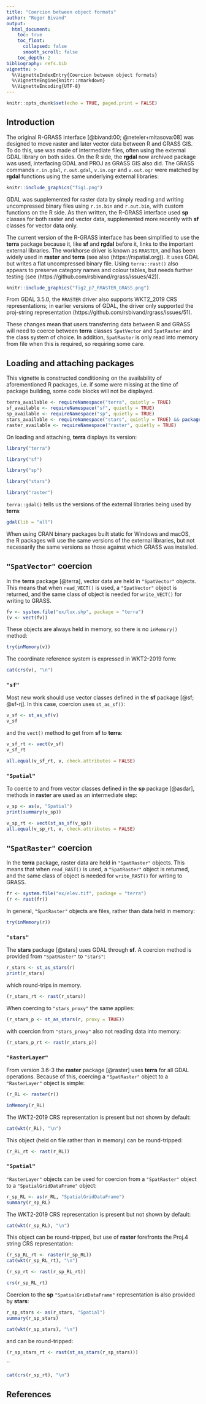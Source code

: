 ```yaml
---
title: "Coercion between object formats"
author: "Roger Bivand"
output:
  html_document:
    toc: true
    toc_float:
      collapsed: false
      smooth_scroll: false
    toc_depth: 2
bibliography: refs.bib
vignette: >
  %\VignetteIndexEntry{Coercion between object formats}
  %\VignetteEngine{knitr::rmarkdown}
  %\VignetteEncoding{UTF-8}
---
```


```r
knitr::opts_chunk$set(echo = TRUE, paged.print = FALSE)
```

## Introduction

The original R-GRASS interface [@bivand:00; @neteler+mitasova:08] was designed to move raster and later vector data between R and GRASS GIS. To do this, use was made of intermediate files, often using the external GDAL library on both sides. On the R side, the **rgdal** now archived package was used, interfacing GDAL and PROJ as GRASS GIS also did. The GRASS commands `r.in.gdal`, `r.out.gdal`, `v.in.ogr` and `v.out.ogr` were matched by **rgdal** functions using the same underlying external libraries:


```r
knitr::include_graphics("fig1.png")
```

GDAL was supplemented for raster data by simply reading and writing uncompressed binary files using `r.in.bin` and `r.out.bin`, with custom functions on the R side. As then written, the R-GRASS interface used **sp** classes for both raster and vector data, supplemented more recently with **sf** classes for vector data only.

The current version of the R-GRASS interface has been simplified to use the **terra** package because it, like **sf** and **rgdal** before it, links to the important external libraries. The workhorse driver is known as `RRASTER`, and has been widely used in **raster** and **terra** (see also (https://rspatial.org)). It uses GDAL but writes a flat uncompressed binary file. Using `terra::rast()` also appears to preserve category names and colour tables, but needs further testing (see (https://github.com/rsbivand/rgrass/issues/42)).

```r
knitr::include_graphics("fig2_p7_RRASTER_GRASS.png")
```

From GDAL 3.5.0, the `RRASTER` driver also supports WKT2_2019 CRS representations; in earlier versions of GDAL, the driver only supported the proj-string representation (https://github.com/rsbivand/rgrass/issues/51).

These changes mean that users transferring data between R and GRASS will need to coerce between **terra** classes `SpatVector` and `SpatRaster` and the class system of choice. In addition, `SpatRaster` is only read into memory from file when this is required, so requiring some care.

## Loading and attaching packages

This vignette is constructed conditioning on the availability of aforementioned R packages, i.e. if some were missing at the time of package building, some code blocks will not be displayed.


```r
terra_available <- requireNamespace("terra", quietly = TRUE)
sf_available <- requireNamespace("sf", quietly = TRUE)
sp_available <- requireNamespace("sp", quietly = TRUE)
stars_available <- requireNamespace("stars", quietly = TRUE) && packageVersion("stars") > "0.5.4"
raster_available <- requireNamespace("raster", quietly = TRUE)
```

On loading and attaching, **terra** displays its version:

```r
library("terra")
```

```r
library("sf")
```

```r
library("sp")
```

```r
library("stars")
```

```r
library("raster")
```

`terra::gdal()` tells us the versions of the external libraries being used by **terra**:

```r
gdal(lib = "all")
```

When using CRAN binary packages built static for Windows and macOS, the R packages will use the same versions of the external libraries, but not necessarily the same versions as those against which GRASS was installed.



## `"SpatVector"` coercion

In the **terra** package [@terra], vector data are held in `"SpatVector"` objects. This means that when `read_VECT()` is used, a `"SpatVector"` object is returned, and the same class of object is needed for `write_VECT()` for writing to GRASS.


```r
fv <- system.file("ex/lux.shp", package = "terra")
(v <- vect(fv))
```

These objects are always held in memory, so there is no `inMemory()` method:

```r
try(inMemory(v))
```

The coordinate reference system is expressed in WKT2-2019 form:

```r
cat(crs(v), "\n")
```

### `"sf"`

Most new work should use vector classes defined in the **sf** package [@sf; @sf-rj]. In this case, coercion uses `st_as_sf()`:

```r
v_sf <- st_as_sf(v)
v_sf
```

and the `vect()` method to get from **sf** to **terra**:

```r
v_sf_rt <- vect(v_sf)
v_sf_rt
```

```r
all.equal(v_sf_rt, v, check.attributes = FALSE)
```

### `"Spatial"`

To coerce to and from vector classes defined in the **sp** package [@asdar], methods in **raster** are used as an intermediate step:

```r
v_sp <- as(v, "Spatial")
print(summary(v_sp))
```

```r
v_sp_rt <- vect(st_as_sf(v_sp))
all.equal(v_sp_rt, v, check.attributes = FALSE)
```

## `"SpatRaster"` coercion

In the **terra** package, raster data are held in `"SpatRaster"` objects. This means that when `read_RAST()` is used, a `"SpatRaster"` object is returned, and the same class of object is needed for `write_RAST()` for writing to GRASS.

```r
fr <- system.file("ex/elev.tif", package = "terra")
(r <- rast(fr))
```

In general, `"SpatRaster"` objects are files, rather than data held in memory:

```r
try(inMemory(r))
```

### `"stars"`

The **stars** package [@stars] uses GDAL through **sf**. A coercion method is provided from `"SpatRaster"` to `"stars"`:

```r
r_stars <- st_as_stars(r)
print(r_stars)
```
which round-trips in memory. 

```r
(r_stars_rt <- rast(r_stars))
```

When coercing to `"stars_proxy"` the same applies:

```r
(r_stars_p <- st_as_stars(r, proxy = TRUE))
```
with coercion from `"stars_proxy"` also not reading data into memory:

```r
(r_stars_p_rt <- rast(r_stars_p))
```

### `"RasterLayer"`

From version 3.6-3 the **raster** package [@raster] uses **terra** for all GDAL operations. Because of this, coercing a `"SpatRaster"` object to a `"RasterLayer"` object is simple:

```r
(r_RL <- raster(r))
```
```r
inMemory(r_RL)
```

The WKT2-2019 CRS representation is present but not shown by default:

```r
cat(wkt(r_RL), "\n")
```

This object (held on file rather than in memory) can be round-tripped:

```r
(r_RL_rt <- rast(r_RL))
```

### `"Spatial"`

`"RasterLayer"` objects can be used for coercion from a `"SpatRaster"` object to a `"SpatialGridDataFrame"` object:

```r
r_sp_RL <- as(r_RL, "SpatialGridDataFrame")
summary(r_sp_RL)
```

The WKT2-2019 CRS representation is present but not shown by default:

```r
cat(wkt(r_sp_RL), "\n")
```

This object can be round-tripped, but use of **raster** forefronts the Proj.4 string CRS representation:
```r
(r_sp_RL_rt <- raster(r_sp_RL))
cat(wkt(r_sp_RL_rt), "\n")
```


```r
(r_sp_rt <- rast(r_sp_RL_rt))
```
```r
crs(r_sp_RL_rt)
```

Coercion to the **sp** `"SpatialGridDataFrame"` representation is also provided by **stars**:

```r
r_sp_stars <- as(r_stars, "Spatial")
summary(r_sp_stars)
```

```r
cat(wkt(r_sp_stars), "\n")
```

and can be round-tripped:

```r
(r_sp_stars_rt <- rast(st_as_stars(r_sp_stars)))
```
``
```r
cat(crs(r_sp_rt), "\n")
```

## References
